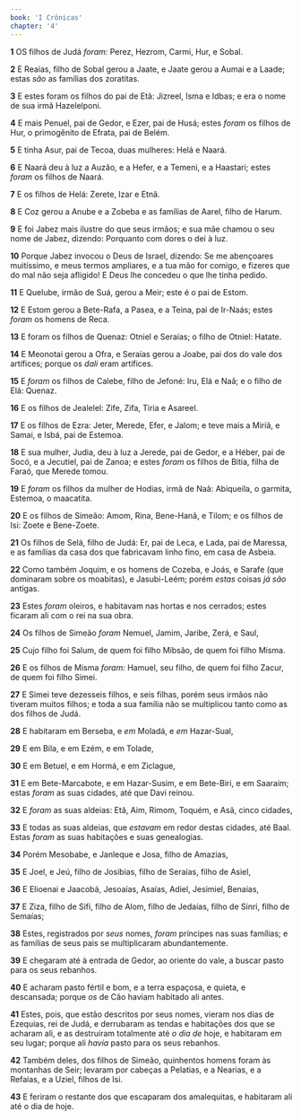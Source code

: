 ```yaml
---
book: 'I Crônicas'
chapter: '4'
---
```


**1** OS filhos de Judá _foram:_ Perez, Hezrom, Carmi, Hur, e Sobal.

**2** E Reaías, filho de Sobal gerou a Jaate, e Jaate gerou a Aumai e a Laade; estas _são_ as famílias dos zoratitas.

**3** E estes foram os filhos do pai de Etã: Jizreel, Isma e Idbas; e era o nome de sua irmã Hazelelponi.

**4** E mais Penuel, pai de Gedor, e Ezer, pai de Husá; estes _foram_ os filhos de Hur, o primogênito de Efrata, pai de Belém.

**5** E tinha Asur, pai de Tecoa, duas mulheres: Helá e Naará.

**6** E Naará deu à luz a Auzão, e a Hefer, e a Temeni, e a Haastari; estes _foram_ os filhos de Naará.

**7** E os filhos de Helá: Zerete, Izar e Etnã.

**8** E Coz gerou a Anube e a Zobeba e as famílias de Aarel, filho de Harum.

**9** E foi Jabez mais ilustre do que seus irmãos; e sua mãe chamou o seu nome de Jabez, dizendo: Porquanto com dores o dei à luz.

**10** Porque Jabez invocou o Deus de Israel, dizendo: Se me abençoares muitíssimo, e meus termos ampliares, e a tua mão for comigo, e fizeres que do mal não seja afligido! E Deus lhe concedeu o que lhe tinha pedido.

**11** E Quelube, irmão de Suá, gerou a Meir; este é o pai de Estom.

**12** E Estom gerou a Bete-Rafa, a Pasea, e a Teina, pai de Ir-Naás; estes _foram_ os homens de Reca.

**13** E foram os filhos de Quenaz: Otniel e Seraías; o filho de Otniel: Hatate.

**14** E Meonotai gerou a Ofra, e Seraías gerou a Joabe, pai dos do vale dos artífices; porque os _dali_ eram artífices.

**15** E _foram_ os filhos de Calebe, filho de Jefoné: Iru, Elá e Naã; e o filho de Elá: Quenaz.

**16** E os filhos de Jealelel: Zife, Zifa, Tiria e Asareel.

**17** E os filhos de Ezra: Jeter, Merede, Efer, e Jalom; e teve mais a Miriã, e Samai, e Isbá, pai de Estemoa.

**18** E sua mulher, Judia, deu à luz a Jerede, pai de Gedor, e a Héber, pai de Socó, e a Jecutiel, pai de Zanoa; e estes _foram_ os filhos de Bitia, filha de Faraó, que Merede tomou.

**19** E _foram_ os filhos da mulher de Hodias, irmã de Naã: Abiqueila, o garmita, Estemoa, o maacatita.

**20** E os filhos de Simeão: Amom, Rina, Bene-Hanã, e Tilom; e os filhos de Isi: Zoete e Bene-Zoete.

**21** Os filhos de Selá, filho de Judá: Er, pai de Leca, e Lada, pai de Maressa, e as famílias da casa dos que fabricavam linho fino, em casa de Asbeia.

**22** Como também Joquim, e os homens de Cozeba, e Joás, e Sarafe (que dominaram sobre os moabitas), e Jasubi-Leém; porém _estas_ coisas _já são_ antigas.

**23** Estes _foram_ oleiros, e habitavam nas hortas e nos cerrados; estes ficaram ali com o rei na sua obra.

**24** Os filhos de Simeão _foram_ Nemuel, Jamim, Jaribe, Zerá, e Saul,

**25** Cujo filho foi Salum, de quem foi filho Mibsão, de quem foi filho Misma.

**26** E os filhos de Misma _foram:_ Hamuel, seu filho, de quem foi filho Zacur, de quem foi filho Simei.

**27** E Simei teve dezesseis filhos, e seis filhas, porém seus irmãos não tiveram muitos filhos; e toda a sua família não se multiplicou tanto como as dos filhos de Judá.

**28** E habitaram em Berseba, e _em_ Moladá, e _em_ Hazar-Sual,

**29** E em Bila, e em Ezém, e em Tolade,

**30** E em Betuel, e em Hormá, e em Ziclague,

**31** E em Bete-Marcabote, e em Hazar-Susim, e em Bete-Biri, e em Saaraim; estas _foram_ as suas cidades, até que Davi reinou.

**32** E _foram_ as suas aldeias: Etã, Aim, Rimom, Toquém, e Asã, cinco cidades,

**33** E todas as suas aldeias, que _estavam_ em redor destas cidades, até Baal. Estas _foram_ as suas habitações e suas genealogias.

**34** Porém Mesobabe, e Janleque e Josa, filho de Amazias,

**35** E Joel, e Jeú, filho de Josibias, filho de Seraías, filho de Asiel,

**36** E Elioenai e Jaacobá, Jesoaías, Asaías, Adiel, Jesimiel, Benaias,

**37** E Ziza, filho de Sifi, filho de Alom, filho de Jedaías, filho de Sinri, filho de Semaías;

**38** Estes, registrados por _seus_ nomes, _foram_ príncipes nas suas famílias; e as famílias de seus pais se multiplicaram abundantemente.

**39** E chegaram até à entrada de Gedor, ao oriente do vale, a buscar pasto para os seus rebanhos.

**40** E acharam pasto fértil e bom, e a terra espaçosa, e quieta, e descansada; porque _os_ de Cão haviam habitado ali antes.

**41** Estes, pois, que estão descritos por seus nomes, vieram nos dias de Ezequias, rei de Judá, e derrubaram as tendas e habitações dos que se acharam ali, e as destruíram totalmente até _o dia de_ hoje, e habitaram em seu lugar; porque ali _havia_ pasto para os seus rebanhos.

**42** Também deles, dos filhos de Simeão, quinhentos homens foram às montanhas de Seir; levaram por cabeças a Pelatias, e a Nearias, e a Refaías, e a Uziel, filhos de Isi.

**43** E feriram o restante dos que escaparam dos amalequitas, e habitaram ali até o dia de hoje.
